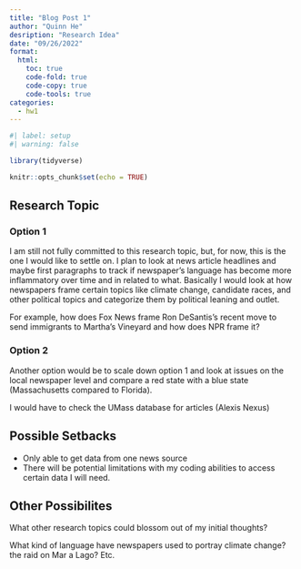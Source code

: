 ```yaml
---
title: "Blog Post 1"
author: "Quinn He"
desription: "Research Idea"
date: "09/26/2022"
format:
  html:
    toc: true
    code-fold: true
    code-copy: true
    code-tools: true
categories:
  - hw1
---
```


```r
#| label: setup
#| warning: false

library(tidyverse)

knitr::opts_chunk$set(echo = TRUE)
```

## Research Topic

### Option 1

I am still not fully committed to this research topic, but, for now, this is the one I would like to settle on. I plan to look at news article headlines and maybe first paragraphs to track if newspaper's language has become more inflammatory over time and in related to what. Basically I would look at how newspapers frame certain topics like climate change, candidate races, and other political topics and categorize them by political leaning and outlet.

For example, how does Fox News frame Ron DeSantis's recent move to send immigrants to Martha's Vineyard and how does NPR frame it?

### Option 2

Another option would be to scale down option 1 and look at issues on the local newspaper level and compare a red state with a blue state (Massachusetts compared to Florida).

I would have to check the UMass database for articles (Alexis Nexus)

## Possible Setbacks

-   Only able to get data from one news source
-   There will be potential limitations with my coding abilities to access certain data I will need.

## Other Possibilites

What other research topics could blossom out of my initial thoughts?

What kind of language have newspapers used to portray climate change? the raid on Mar a Lago? Etc.
